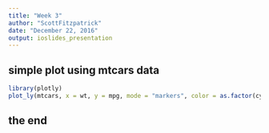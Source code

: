 ---
title: "Week 3"
author: "ScottFitzpatrick"
date: "December 22, 2016"
output: ioslides_presentation
---

## simple plot using mtcars data

```{r, echo=FALSE, message=FALSE}
library(plotly)
plot_ly(mtcars, x = wt, y = mpg, mode = "markers", color = as.factor(cyl), size = hp)
```

## the end